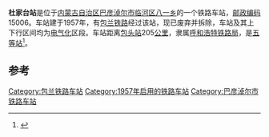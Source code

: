 {{noteTA
|1=zh-cn:始发车次; zh-hk:列車班次;
|2=zh-cn:车次; zh-hk:班次;
}}
{{Infobox China railway station 
|车站名称 = 杜家台站
|车站名称拼音 = 
|车站地址 = [[内蒙古自治区|内蒙古自治区]][[巴彦淖尔市|巴彦淖尔市]]
|归属 = [[呼和浩特铁路局|呼和浩特铁路局]]
|车站等级 = [[五等站_(中铁)|五等站]]
|线路 = [[包兰铁路|包兰铁路]]
}}
'''杜家台站'''是位于[[内蒙古自治区|内蒙古自治区]][[巴彦淖尔市|巴彦淖尔市]][[临河区八一乡|临河区八一乡]]的一个铁路车站，[[邮政编码|邮政编码]]15006。车站建于1957年，有[[包兰铁路|包兰铁路]]经过该站，现已废弃并拆除，车站及其上下行区间均为[[电气化|电气化]]区段。车站距离[[包头站|包头站]]205[[公里|公里]]，隶属[[呼和浩特铁路局|呼和浩特铁路局]]，是[[五等站_(中铁)|五等站]]<ref>{{Cite book|title=中国铁路站名词典|last=[[孙本祥|孙本祥]]主编|first=|publisher=北京：[[中国铁道出版社|中国铁道出版社]]|year=2003.04|isbn=7-113-03941-3|location=|pages=618-622}}</ref>。

==参考==
{{reflist}}

{{start rail box}}
{{s-inop|[[南台子站|南台子站]]}}
{{s-line|[[包兰铁路|包兰铁路]]}}
{{s-inop|[[生丰站|生丰站]]}}
{{end box}}
{{包兰铁路}}
{{铁路车站小作品}}
{{内蒙古小作品}}

[[Category:包兰铁路车站|Category:包兰铁路车站]]
[[Category:1957年启用的铁路车站|Category:1957年启用的铁路车站]]
[[Category:巴彦淖尔市铁路车站|Category:巴彦淖尔市铁路车站]]